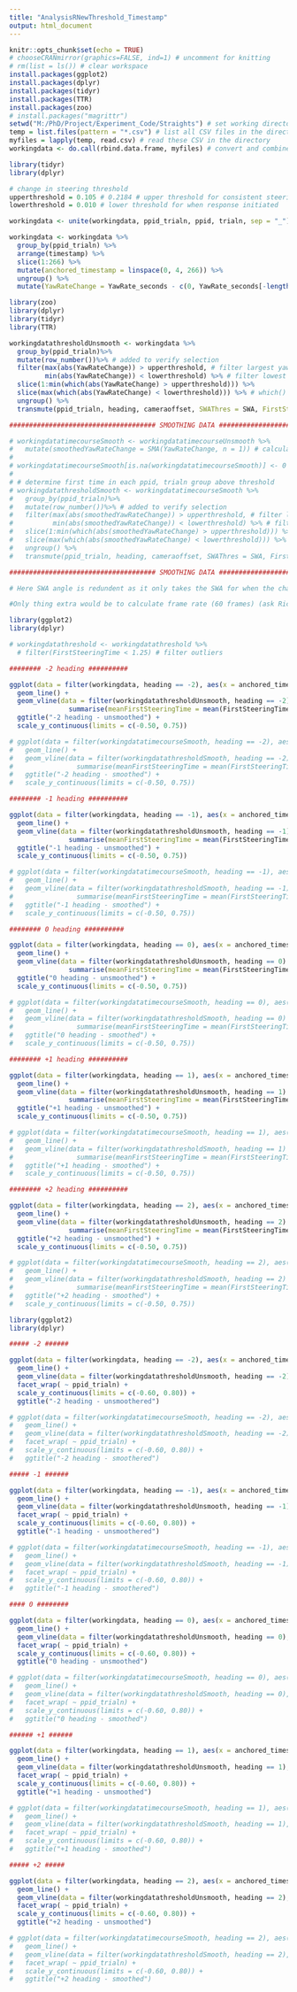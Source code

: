 ```yaml
---
title: "AnalysisRNewThreshold_Timestamp"
output: html_document
---
```


```r
knitr::opts_chunk$set(echo = TRUE)
# chooseCRANmirror(graphics=FALSE, ind=1) # uncomment for knitting
# rm(list = ls()) # clear workspace
install.packages(ggplot2)
install.packages(dplyr)
install.packages(tidyr)
install.packages(TTR)
install.packages(zoo)
# install.packages("magrittr")
setwd("M:/PhD/Project/Experiment_Code/Straights") # set working directory
temp = list.files(pattern = "*.csv") # list all CSV files in the directory
myfiles = lapply(temp, read.csv) # read these CSV in the directory
workingdata <- do.call(rbind.data.frame, myfiles) # convert and combine the CSV files into dataframe
```

```r
library(tidyr)
library(dplyr)

# change in steering threshold
upperthreshold = 0.105 # 0.2184 # upper threshold for consistent steering response
lowerthreshold = 0.010 # lower threshold for when response initiated 

workingdata <- unite(workingdata, ppid_trialn, ppid, trialn, sep = "_") # create unique ppid_trialn ID

workingdata <- workingdata %>%
  group_by(ppid_trialn) %>% 
  arrange(timestamp) %>% 
  slice(1:266) %>%
  mutate(anchored_timestamp = linspace(0, 4, 266)) %>%
  ungroup() %>%
  mutate(YawRateChange = YawRate_seconds - c(0, YawRate_seconds[-length(YawRate_seconds)])) # calculating difference in yawrate

```

```r
library(zoo)
library(dplyr)
library(tidyr)
library(TTR)

workingdatathresholdUnsmooth <- workingdata %>%
  group_by(ppid_trialn)%>%
  mutate(row_number())%>% # added to verify selection
  filter(max(abs(YawRateChange)) > upperthreshold, # filter largest yaw rate change greater than the upper threshold
         min(abs(YawRateChange)) < lowerthreshold) %>% # filter lowest yaw rate change smaller than the lower theshold
  slice(1:min(which(abs(YawRateChange) > upperthreshold))) %>% 
  slice(max(which(abs(YawRateChange) < lowerthreshold))) %>% # which() returns rows where a condition is true. Taking the min() of all the rows that are greater than the criteria will return the first row where that is true.
  ungroup() %>%
  transmute(ppid_trialn, heading, cameraoffset, SWAThres = SWA, FirstSteeringTime = anchored_timestamp, ThresWorld_x = World_x, ThresWorld_z = World_z, ThresWorldYaw = WorldYaw, ThresYawRate_seconds = YawRate_seconds, ThresYawRateChange = YawRateChange)

##################################### SMOOTHING DATA ###################################

# workingdatatimecourseSmooth <- workingdatatimecourseUnsmooth %>%
#   mutate(smoothedYawRateChange = SMA(YawRateChange, n = 1)) # calculates moving average over the number of data points you specify
# 
# workingdatatimecourseSmooth[is.na(workingdatatimecourseSmooth)] <- 0 # set NA values to 0. This is because smoothing data in this way creates NA values if you don't have enough to average over. Unsure how else to get around this
# 
# # determine first time in each ppid, trialn group above threshold
# workingdatathresholdSmooth <- workingdatatimecourseSmooth %>%
#   group_by(ppid_trialn)%>%
#   mutate(row_number())%>% # added to verify selection
#   filter(max(abs(smoothedYawRateChange)) > upperthreshold, # filter largest yaw rate change greater than the upper threshold
#          min(abs(smoothedYawRateChange)) < lowerthreshold) %>% # filter lowest yaw rate change smaller than the lower theshold
#   slice(1:min(which(abs(smoothedYawRateChange) > upperthreshold))) %>%
#   slice(max(which(abs(smoothedYawRateChange) < lowerthreshold))) %>% # which() returns rows where a condition is true. Taking the min() of all the rows that are greater than the criteria will return the first row where that is true.
#   ungroup() %>%
#   transmute(ppid_trialn, heading, cameraoffset, SWAThres = SWA, FirstSteeringTime = anchored_timestamp, ThresWorld_x = World_x, ThresWorld_z = World_z, ThresWorldYaw = WorldYaw, ThresYawRate_seconds = YawRate_seconds, ThresYawRateChange = smoothedYawRateChange)

##################################### SMOOTHING DATA ###################################

# Here SWA angle is redundent as it only takes the SWA for when the change in yaw rate is over the threshold... I'm interested in ThresYawRateChange (first change in yaw rate over threhsold) and FirstYawRateChangeTimeThres (first timestamp where yaw rate change is over threshold).

#Only thing extra would be to calculate frame rate (60 frames) (ask Richard), and then multiply by change in yaw rate to get yaw rate per second per second.

```


```r
library(ggplot2)
library(dplyr)

# workingdatathreshold <- workingdatathreshold %>%
  # filter(FirstSteeringTime < 1.25) # filter outliers 

######## -2 heading ##########

ggplot(data = filter(workingdata, heading == -2), aes(x = anchored_timestamp, y = YawRateChange, colour = ppid_trialn)) +
  geom_line() +
  geom_vline(data = filter(workingdatathresholdUnsmooth, heading == -2) %>%
               summarise(meanFirstSteeringTime = mean(FirstSteeringTime, na.rm = TRUE)), aes(xintercept = meanFirstSteeringTime)) +
  ggtitle("-2 heading - unsmoothed") +
  scale_y_continuous(limits = c(-0.50, 0.75))

# ggplot(data = filter(workingdatatimecourseSmooth, heading == -2), aes(x = anchored_timestamp, y = YawRateChange, colour = ppid_trialn)) +
#   geom_line() +
#   geom_vline(data = filter(workingdatathresholdSmooth, heading == -2) %>%
#                summarise(meanFirstSteeringTime = mean(FirstSteeringTime, na.rm = TRUE)), aes(xintercept = meanFirstSteeringTime)) +
#   ggtitle("-2 heading - smoothed") +
#   scale_y_continuous(limits = c(-0.50, 0.75))

######## -1 heading ##########

ggplot(data = filter(workingdata, heading == -1), aes(x = anchored_timestamp, y = YawRateChange, colour = ppid_trialn)) +
  geom_line() +
  geom_vline(data = filter(workingdatathresholdUnsmooth, heading == -1) %>%
               summarise(meanFirstSteeringTime = mean(FirstSteeringTime, na.rm = TRUE)), aes(xintercept = meanFirstSteeringTime)) +
  ggtitle("-1 heading - unsmoothed") +
  scale_y_continuous(limits = c(-0.50, 0.75))

# ggplot(data = filter(workingdatatimecourseSmooth, heading == -1), aes(x = anchored_timestamp, y = YawRateChange, colour = ppid_trialn)) +
#   geom_line() +
#   geom_vline(data = filter(workingdatathresholdSmooth, heading == -1) %>%
#                summarise(meanFirstSteeringTime = mean(FirstSteeringTime, na.rm = TRUE)), aes(xintercept = meanFirstSteeringTime)) +
#   ggtitle("-1 heading - smoothed") +
#   scale_y_continuous(limits = c(-0.50, 0.75))

######## 0 heading ##########

ggplot(data = filter(workingdata, heading == 0), aes(x = anchored_timestamp, y = YawRateChange, colour = ppid_trialn)) +
  geom_line() +
  geom_vline(data = filter(workingdatathresholdUnsmooth, heading == 0) %>%
               summarise(meanFirstSteeringTime = mean(FirstSteeringTime, na.rm = TRUE)), aes(xintercept = meanFirstSteeringTime)) +
  ggtitle("0 heading - unsmoothed") +
  scale_y_continuous(limits = c(-0.50, 0.75))

# ggplot(data = filter(workingdatatimecourseSmooth, heading == 0), aes(x = anchored_timestamp, y = YawRateChange, colour = ppid_trialn)) +
#   geom_line() +
#   geom_vline(data = filter(workingdatathresholdSmooth, heading == 0) %>%
#                summarise(meanFirstSteeringTime = mean(FirstSteeringTime, na.rm = TRUE)), aes(xintercept = meanFirstSteeringTime)) +
#   ggtitle("0 heading - smoothed") +
#   scale_y_continuous(limits = c(-0.50, 0.75))

######## +1 heading ##########

ggplot(data = filter(workingdata, heading == 1), aes(x = anchored_timestamp, y = YawRateChange, colour = ppid_trialn)) +
  geom_line() +
  geom_vline(data = filter(workingdatathresholdUnsmooth, heading == 1) %>%
               summarise(meanFirstSteeringTime = mean(FirstSteeringTime, na.rm = TRUE)), aes(xintercept = meanFirstSteeringTime)) +
  ggtitle("+1 heading - unsmoothed") +
  scale_y_continuous(limits = c(-0.50, 0.75))

# ggplot(data = filter(workingdatatimecourseSmooth, heading == 1), aes(x = anchored_timestamp, y = YawRateChange, colour = ppid_trialn)) +
#   geom_line() +
#   geom_vline(data = filter(workingdatathresholdSmooth, heading == 1) %>%
#                summarise(meanFirstSteeringTime = mean(FirstSteeringTime, na.rm = TRUE)), aes(xintercept = meanFirstSteeringTime)) +
#   ggtitle("+1 heading - smoothed") +
#   scale_y_continuous(limits = c(-0.50, 0.75))

######## +2 heading ##########

ggplot(data = filter(workingdata, heading == 2), aes(x = anchored_timestamp, y = YawRateChange, colour = ppid_trialn)) +
  geom_line() +
  geom_vline(data = filter(workingdatathresholdUnsmooth, heading == 2) %>%
               summarise(meanFirstSteeringTime = mean(FirstSteeringTime, na.rm = TRUE)), aes(xintercept = meanFirstSteeringTime)) +
  ggtitle("+2 heading - unsmoothed") +
  scale_y_continuous(limits = c(-0.50, 0.75))

# ggplot(data = filter(workingdatatimecourseSmooth, heading == 2), aes(x = anchored_timestamp, y = YawRateChange, colour = ppid_trialn)) +
#   geom_line() +
#   geom_vline(data = filter(workingdatathresholdSmooth, heading == 2) %>%
#                summarise(meanFirstSteeringTime = mean(FirstSteeringTime, na.rm = TRUE)), aes(xintercept = meanFirstSteeringTime)) +
#   ggtitle("+2 heading - smoothed") +
#   scale_y_continuous(limits = c(-0.50, 0.75))

```


```r
library(ggplot2)
library(dplyr)

##### -2 ######

ggplot(data = filter(workingdata, heading == -2), aes(x = anchored_timestamp, y = YawRateChange)) +
  geom_line() +
  geom_vline(data = filter(workingdatathresholdUnsmooth, heading == -2), aes(xintercept = FirstSteeringTime), col = "red") +
  facet_wrap( ~ ppid_trialn) +
  scale_y_continuous(limits = c(-0.60, 0.80)) +
  ggtitle("-2 heading - unsmoothered")

# ggplot(data = filter(workingdatatimecourseSmooth, heading == -2), aes(x = anchored_timestamp, y = smoothedYawRateChange)) +
#   geom_line() +
#   geom_vline(data = filter(workingdatathresholdSmooth, heading == -2), aes(xintercept = FirstSteeringTime), col = "red") +
#   facet_wrap( ~ ppid_trialn) +
#   scale_y_continuous(limits = c(-0.60, 0.80)) +
#   ggtitle("-2 heading - smoothered")

##### -1 ######

ggplot(data = filter(workingdata, heading == -1), aes(x = anchored_timestamp, y = YawRateChange)) +
  geom_line() +
  geom_vline(data = filter(workingdatathresholdUnsmooth, heading == -1), aes(xintercept = FirstSteeringTime), col = "red") +
  facet_wrap( ~ ppid_trialn) +
  scale_y_continuous(limits = c(-0.60, 0.80)) +
  ggtitle("-1 heading - unsmoothered")

# ggplot(data = filter(workingdatatimecourseSmooth, heading == -1), aes(x = anchored_timestamp, y = smoothedYawRateChange)) +
#   geom_line() +
#   geom_vline(data = filter(workingdatathresholdSmooth, heading == -1), aes(xintercept = FirstSteeringTime), col = "red") +
#   facet_wrap( ~ ppid_trialn) +
#   scale_y_continuous(limits = c(-0.60, 0.80)) +
#   ggtitle("-1 heading - smoothered")

#### 0 ########

ggplot(data = filter(workingdata, heading == 0), aes(x = anchored_timestamp, y = YawRateChange)) +
  geom_line() +
  geom_vline(data = filter(workingdatathresholdUnsmooth, heading == 0), aes(xintercept = FirstSteeringTime), col = "red") +
  facet_wrap( ~ ppid_trialn) +
  scale_y_continuous(limits = c(-0.60, 0.80)) +
  ggtitle("0 heading - unsmoothed")

# ggplot(data = filter(workingdatatimecourseSmooth, heading == 0), aes(x = anchored_timestamp, y = smoothedYawRateChange)) +
#   geom_line() +
#   geom_vline(data = filter(workingdatathresholdSmooth, heading == 0), aes(xintercept = FirstSteeringTime), col = "red") +
#   facet_wrap( ~ ppid_trialn) +
#   scale_y_continuous(limits = c(-0.60, 0.80)) +
#   ggtitle("0 heading - smoothed")

###### +1 ######

ggplot(data = filter(workingdata, heading == 1), aes(x = anchored_timestamp, y = YawRateChange)) +
  geom_line() +
  geom_vline(data = filter(workingdatathresholdUnsmooth, heading == 1), aes(xintercept = FirstSteeringTime), col = "red") +
  facet_wrap( ~ ppid_trialn) +
  scale_y_continuous(limits = c(-0.60, 0.80)) +
  ggtitle("+1 heading - unsmoothed")

# ggplot(data = filter(workingdatatimecourseSmooth, heading == 1), aes(x = anchored_timestamp, y = smoothedYawRateChange)) +
#   geom_line() +
#   geom_vline(data = filter(workingdatathresholdSmooth, heading == 1), aes(xintercept = FirstSteeringTime), col = "red") +
#   facet_wrap( ~ ppid_trialn) +
#   scale_y_continuous(limits = c(-0.60, 0.80)) +
#   ggtitle("+1 heading - smoothed")

##### +2 #####

ggplot(data = filter(workingdata, heading == 2), aes(x = anchored_timestamp, y = YawRateChange)) +
  geom_line() +
  geom_vline(data = filter(workingdatathresholdUnsmooth, heading == 2), aes(xintercept = FirstSteeringTime), col = "red") +
  facet_wrap( ~ ppid_trialn) +
  scale_y_continuous(limits = c(-0.60, 0.80)) +
  ggtitle("+2 heading - unsmoothed")

# ggplot(data = filter(workingdatatimecourseSmooth, heading == 2), aes(x = anchored_timestamp, y = smoothedYawRateChange)) +
#   geom_line() +
#   geom_vline(data = filter(workingdatathresholdSmooth, heading == 2), aes(xintercept = FirstSteeringTime), col = "red") +
#   facet_wrap( ~ ppid_trialn) +
#   scale_y_continuous(limits = c(-0.60, 0.80)) +
#   ggtitle("+2 heading - smoothed")

```